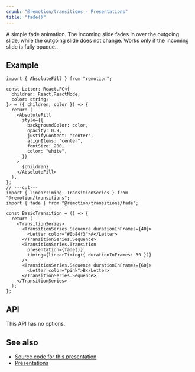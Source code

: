 ```yaml
---
crumb: "@remotion/transitions - Presentations"
title: "fade()"
---
```


A simple fade animation. The incoming slide fades in over the outgoing slide, while the outgoing slide does not change. Works only if the incoming slide is fully opaque..

<Demo type="fade" />

## Example

```tsx twoslash title="FadeTransition.tsx"
import { AbsoluteFill } from "remotion";

const Letter: React.FC<{
  children: React.ReactNode;
  color: string;
}> = ({ children, color }) => {
  return (
    <AbsoluteFill
      style={{
        backgroundColor: color,
        opacity: 0.9,
        justifyContent: "center",
        alignItems: "center",
        fontSize: 200,
        color: "white",
      }}
    >
      {children}
    </AbsoluteFill>
  );
};
// ---cut---
import { linearTiming, TransitionSeries } from "@remotion/transitions";
import { fade } from "@remotion/transitions/fade";

const BasicTransition = () => {
  return (
    <TransitionSeries>
      <TransitionSeries.Sequence durationInFrames={40}>
        <Letter color="#0b84f3">A</Letter>
      </TransitionSeries.Sequence>
      <TransitionSeries.Transition
        presentation={fade()}
        timing={linearTiming({ durationInFrames: 30 })}
      />
      <TransitionSeries.Sequence durationInFrames={60}>
        <Letter color="pink">B</Letter>
      </TransitionSeries.Sequence>
    </TransitionSeries>
  );
};
```

## API

This API has no options.

## See also

- [Source code for this presentation](https://github.com/remotion-dev/remotion/blob/main/packages/transitions/src/presentations/fade.tsx)
- [Presentations](/docs/transitions/presentations)
